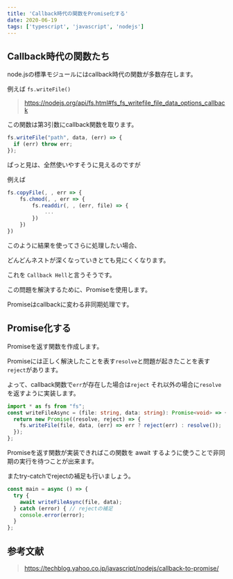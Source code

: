 ```yaml
---
title: 'Callback時代の関数をPromise化する'
date: 2020-06-19
tags: ['typescript', 'javascript', 'nodejs']
---
```


## Callback時代の関数たち

node.jsの標準モジュールにはcallback時代の関数が多数存在します。

例えば `fs.writeFile()`

> https://nodejs.org/api/fs.html#fs_fs_writefile_file_data_options_callback

この関数は第3引数にcallback関数を取ります。

```javascript
fs.writeFile("path", data, (err) => {
  if (err) throw err;
});
```

ぱっと見は、全然使いやすそうに見えるのですが

例えば

```javascript
fs.copyFile(, , err => {
    fs.chmod(, , err => {
        fs.readdir(, , (err, file) => {
            ...
        })
    })
})
```

このように結果を使ってさらに処理したい場合、

どんどんネストが深くなっていきとても見にくくなります。

これを `Callback Hell`と言うそうです。

この問題を解決するために、Promiseを使用します。

Promiseはcallbackに変わる非同期処理です。

## Promise化する

Promiseを返す関数を作成します。

Promiseには正しく解決したことを表す`resolve`と問題が起きたことを表す`reject`があります。

よって、callback関数で`err`が存在した場合は`reject` それ以外の場合に`resolve`を返すように実装します。

```typescript
import * as fs from "fs";
const writeFileAsync = (file: string, data: string): Promise<void> => {
  return new Promise((resolve, reject) => {
    fs.writeFile(file, data, (err) => err ? reject(err) : resolve());
  });
};
```

Promiseを返す関数が実装できればこの関数を await するように使うことで非同期の実行を待つことが出来ます。

またtry-catchでrejectの補足も行いましょう。

```typescript
const main = async () => {
  try {
    await writeFileAsync(file, data);
  } catch (error) { // rejectの補足
    console.error(error);
  }
};
```

## 参考文献

> https://techblog.yahoo.co.jp/javascript/nodejs/callback-to-promise/
